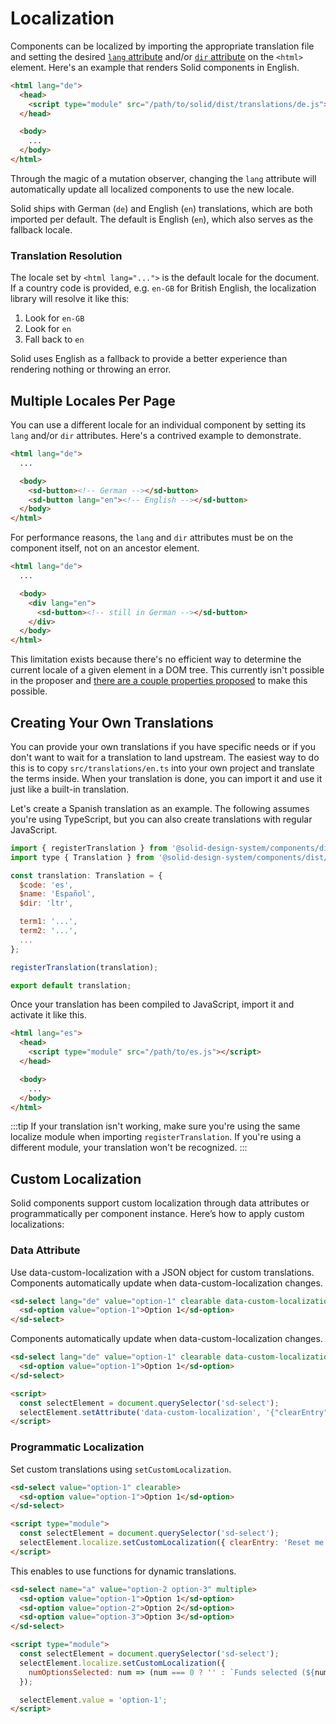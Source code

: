 
<Meta title="Docs/General/Localization" />

# Localization

Components can be localized by importing the appropriate translation file and setting the desired [`lang` attribute](https://developer.mozilla.org/en-US/docs/Web/HTML/Global_attributes/lang) and/or [`dir` attribute](https://developer.mozilla.org/en-US/docs/Web/HTML/Global_attributes/dir) on the `<html>` element. Here's an example that renders Solid components in English.

```html
<html lang="de">
  <head>
    <script type="module" src="/path/to/solid/dist/translations/de.js"></script>
  </head>

  <body>
    ...
  </body>
</html>
```

Through the magic of a mutation observer, changing the `lang` attribute will automatically update all localized components to use the new locale.

Solid ships with German (`de`) and English (`en`) translations, which are both imported per default. The default is English (`en`), which also serves as the fallback locale.

### Translation Resolution

The locale set by `<html lang="...">` is the default locale for the document. If a country code is provided, e.g. `en-GB` for British English, the localization library will resolve it like this:

1. Look for `en-GB`
2. Look for `en`
3. Fall back to `en`

Solid uses English as a fallback to provide a better experience than rendering nothing or throwing an error.

## Multiple Locales Per Page

You can use a different locale for an individual component by setting its `lang` and/or `dir` attributes. Here's a contrived example to demonstrate.

```html
<html lang="de">
  ...

  <body>
    <sd-button><!-- German --></sd-button>
    <sd-button lang="en"><!-- English --></sd-button>
  </body>
</html>
```

For performance reasons, the `lang` and `dir` attributes must be on the component itself, not on an ancestor element.

```html
<html lang="de">
  ...

  <body>
    <div lang="en">
      <sd-button><!-- still in German --></sd-button>
    </div>
  </body>
</html>
```

This limitation exists because there's no efficient way to determine the current locale of a given element in a DOM tree. This currently isn't possible in the proposer and [there are a couple properties proposed](https://github.com/whatwg/html/issues/7039) to make this possible.

## Creating Your Own Translations

You can provide your own translations if you have specific needs or if you don't want to wait for a translation to land upstream. The easiest way to do this is to copy `src/translations/en.ts` into your own project and translate the terms inside. When your translation is done, you can import it and use it just like a built-in translation.

Let's create a Spanish translation as an example. The following assumes you're using TypeScript, but you can also create translations with regular JavaScript.

```js
import { registerTranslation } from '@solid-design-system/components/dist/package/utilities/localize';
import type { Translation } from '@solid-design-system/components/dist/package/utilities/localize';

const translation: Translation = {
  $code: 'es',
  $name: 'Español',
  $dir: 'ltr',

  term1: '...',
  term2: '...',
  ...
};

registerTranslation(translation);

export default translation;
```

Once your translation has been compiled to JavaScript, import it and activate it like this.

```html
<html lang="es">
  <head>
    <script type="module" src="/path/to/es.js"></script>
  </head>

  <body>
    ...
  </body>
</html>
```

:::tip
If your translation isn't working, make sure you're using the same localize module when importing `registerTranslation`. If you're using a different module, your translation won't be recognized.
:::

## Custom Localization

Solid components support custom localization through data attributes or programmatically per component instance. Here’s how to apply custom localizations:

### Data Attribute

Use data-custom-localization with a JSON object for custom translations. Components automatically update when data-custom-localization changes.

```html
<sd-select lang="de" value="option-1" clearable data-custom-localization='{"clearEntry": "Reset!!"}'>
  <sd-option value="option-1">Option 1</sd-option>
</sd-select>
```

Components automatically update when data-custom-localization changes.

```html
<sd-select lang="de" value="option-1" clearable data-custom-localization='{"clearEntry": "Reset!"}'>
  <sd-option value="option-1">Option 1</sd-option>
</sd-select>

<script>
  const selectElement = document.querySelector('sd-select');
  selectElement.setAttribute('data-custom-localization', '{"clearEntry": "Updated!"}');
</script>
```

### Programmatic Localization

Set custom translations using `setCustomLocalization`.

```html
<sd-select value="option-1" clearable>
  <sd-option value="option-1">Option 1</sd-option>
</sd-select>

<script type="module">
  const selectElement = document.querySelector('sd-select');
  selectElement.localize.setCustomLocalization({ clearEntry: 'Reset me!' });
</script>
```

This enables to use functions for dynamic translations.

```html
<sd-select name="a" value="option-2 option-3" multiple>
  <sd-option value="option-1">Option 1</sd-option>
  <sd-option value="option-2">Option 2</sd-option>
  <sd-option value="option-3">Option 3</sd-option>
</sd-select>

<script type="module">
  const selectElement = document.querySelector('sd-select');
  selectElement.localize.setCustomLocalization({
    numOptionsSelected: num => (num === 0 ? '' : `Funds selected (${num})`)
  });

  selectElement.value = 'option-1';
</script>
```
